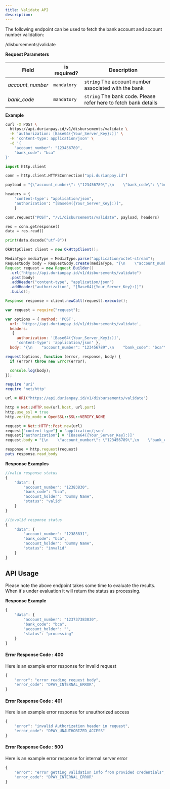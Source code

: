 ```yaml
---
title: Validate API
description: 
---
```


<div class = 'right-component'></div>

<div class = 'left-side'>


The following endpoint can be used to fetch the bank account and account number validation:

<url post = ""><div class = "ib">/disbursements/validate</div></url>

</div>

<div class = 'full-side'>

<div class = 'left-side'>

**Request Parameters**

| Field |	is required? |	Description |
| ----- | --------------- | ------------- |
| _account_number_ |	`mandatory` | `string` The account number associated with the bank |
| _bank_code_ |	`mandatory` |	`string` The bank code. Please refer here to fetch bank details |

</div>

<div class = 'right-code'>

**Example**

<MultiCodeBlock>

```bash
curl -X POST \
  https://api.durianpay.id/v1/disbursements/validate \
  -H 'authorization: [Base64({Your_Server_Key}:)]' \
  -H 'content-type: application/json' \
  -d '{
    "account_number": "123456789",
    "bank_code": "bca"
}'
```

```python
import http.client

conn = http.client.HTTPSConnection("api.durianpay.id")

payload = "{\"account_number\": \"123456789\",\n    \"bank_code\": \"bca\"\n}"

headers = {
    'content-type': "application/json",
    'authorization': "[Base64({Your_Server_Key}:)]",
    }

conn.request("POST", "/v1/disbursements/validate", payload, headers)

res = conn.getresponse()
data = res.read()

print(data.decode("utf-8"))
```

```java
OkHttpClient client = new OkHttpClient();

MediaType mediaType = MediaType.parse("application/octet-stream");
RequestBody body = RequestBody.create(mediaType, "{\n    \"account_number\": \"123456789\",\n    \"bank_code\": \"bca\"\n}");
Request request = new Request.Builder()
  .url("https://api.durianpay.id/v1/disbursements/validate")
  .post(body)
  .addHeader("content-type", "application/json")
  .addHeader("authorization", "[Base64({Your_Server_Key}:)]")
  .build();

Response response = client.newCall(request).execute();
```

```js
var request = require("request");

var options = { method: 'POST',
  url: 'https://api.durianpay.id/v1/disbursements/validate',
  headers: 
   { 
     authorization: '[Base64({Your_Server_Key}:)]',
     'content-type': 'application/json' },
  body: '{\n    "account_number": "123456789",\n    "bank_code": "bca"\n}' };

request(options, function (error, response, body) {
  if (error) throw new Error(error);

  console.log(body);
});

```

```ruby
require 'uri'
require 'net/http'

url = URI("https://api.durianpay.id/v1/disbursements/validate")

http = Net::HTTP.new(url.host, url.port)
http.use_ssl = true
http.verify_mode = OpenSSL::SSL::VERIFY_NONE

request = Net::HTTP::Post.new(url)
request["content-type"] = 'application/json'
request["authorization"] = '[Base64({Your_Server_Key}:)]'
request.body = "{\n    \"account_number\": \"123456789\",\n    \"bank_code\": \"bca\"\n}"

response = http.request(request)
puts response.read_body
```

</MultiCodeBlock>

</div>

</div>

<div class = 'right-code ml-60'>

**Response Examples**


```js
//valid response status
{
    "data": {
        "account_number": "12383830",
        "bank_code": "bca",
        "account_holder": "Dummy Name",
        "status": "valid"
    }
}

//invalid response status
{
    "data": {
        "account_number": "12383831",
        "bank_code": "bca",
        "account_holder": "Dummy Name",
        "status": "invalid"
    }
}
```

</div>

<div class = 'full-side'>

<div class = 'left-side'>

## API Usage

Please note the above endpoint takes some time to evaluate the results. When it's under evaluation it will return the status as processing.

</div>

<div class = 'right-code'>

**Response Example**

```js
{
    "data": {
        "account_number": "123737383830",
        "bank_code": "bca",
        "account_holder": "",
        "status": "processing"
    }
}
```

#### Error Response Code : 400
Here is an example error response for invalid request

```js
{
    "error": "error reading request body",
    "error_code": "DPAY_INTERNAL_ERROR",
}
```

#### Error Response Code : 401
Here is an example error response for unauthorized access

```js
{
    "error": "invalid Authorization header in request",
    "error_code": "DPAY_UNAUTHORIZED_ACCESS"
}
```

#### Error Response Code : 500
Here is an example error response for internal server error

```js
{
    "error": "error getting validation info from provided credentials",
    "error_code": "DPAY_INTERNAL_ERROR"
}
```

</div>

</div>
